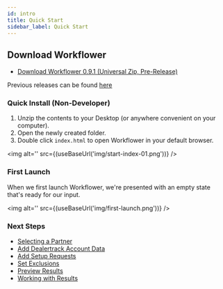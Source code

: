 ```yaml
---
id: intro
title: Quick Start
sidebar_label: Quick Start
---
```


## Download Workflower

- [Download Workflower 0.9.1 (Universal Zip, Pre-Release)](https://ghe.coxautoinc.com/Darin-Cassler/workflower-monorepo/archive/0.9.1.zip)

Previous releases can be found [here](https://ghe.coxautoinc.com/Darin-Cassler/workflower-monorepo/releases)

### Quick Install (Non-Developer)

1. Unzip the contents to your Desktop (or anywhere convenient on your computer).
2. Open the newly created folder.
3. Double click `index.html` to open Workflower in your default browser.

<img alt='' src={(useBaseUrl('img/start-index-01.png'))} />

### First Launch
When we first launch Workflower, we're presented with an empty state that's ready for our input.

<img alt='' src={(useBaseUrl('img/first-launch.png'))} />

### Next Steps

- [Selecting a Partner](guide_partner_select)
- [Add Dealertrack Account Data](guide_choose_dt)
- [Add Setup Requests](guide_partner_submission)
- [Set Exclusions](guide_set_exclusions)
- [Preview Results](guide_preview)
- [Working with Results](guide_results)
